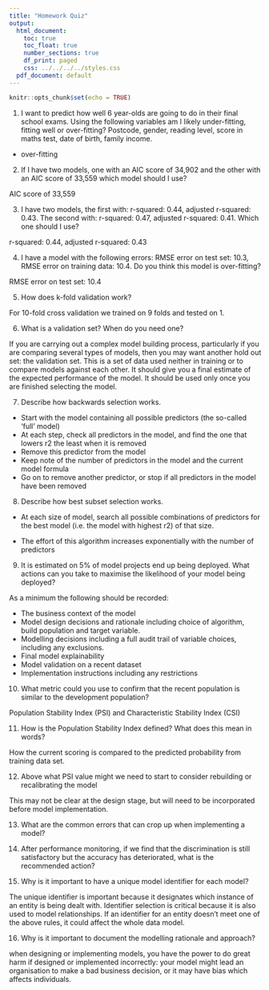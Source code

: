 ```yaml
---
title: "Homework Quiz"
output:
  html_document:
    toc: true
    toc_float: true
    number_sections: true
    df_print: paged
    css: ../../../../styles.css
  pdf_document: default
---
```


```r
knitr::opts_chunk$set(echo = TRUE)
```

1. I want to predict how well 6 year-olds are going to do in their final school exams. Using the following variables am I likely under-fitting, fitting well or over-fitting? Postcode, gender, reading level, score in maths test, date of birth, family income.

- over-fitting

2. If I have two models, one with an AIC score of 34,902 and the other with an AIC score of 33,559 which model should I use?

AIC score of 33,559 

3. I have two models, the first with: r-squared: 0.44, adjusted r-squared: 0.43. The second with: r-squared: 0.47, adjusted r-squared: 0.41. Which one should I use?

r-squared: 0.44, adjusted r-squared: 0.43

4. I have a model with the following errors: RMSE error on test set: 10.3, RMSE error on training data: 10.4. Do you think this model is over-fitting?

RMSE error on test set: 10.4

5. How does k-fold validation work?

For 10-fold cross validation we trained on 9 folds and tested on 1.

6. What is a validation set? When do you need one?

If you are carrying out a complex model building process, particularly if you are comparing several types of models, then you may want another hold out set: the validation set. This is a set of data used neither in training or to compare models against each other. It should give you a final estimate of the expected performance of the model. It should be used only once you are finished selecting the model.

7. Describe how backwards selection works.

- Start with the model containing all possible predictors (the so-called ‘full’ model)
- At each step, check all predictors in the model, and find the one that lowers r2 the least when it is removed
- Remove this predictor from the model
- Keep note of the number of predictors in the model and the current model formula
- Go on to remove another predictor, or stop if all predictors in the model have been removed

8. Describe how best subset selection works.

- At each size of model, search all possible combinations of predictors for the best model (i.e. the model with highest r2) of that size.

- The effort of this algorithm increases exponentially with the number of predictors

9. It is estimated on 5% of model projects end up being deployed. What actions can you take to maximise the likelihood of your model being deployed?

As a minimum the following should be recorded:

- The business context of the model
- Model design decisions and rationale including choice of algorithm, build population and target variable.
- Modelling decisions including a full audit trail of variable choices, including any exclusions.
- Final model explainability
- Model validation on a recent dataset
- Implementation instructions including any restrictions

10. What metric could you use to confirm that the recent population is similar to the development population?

Population Stability Index (PSI) and Characteristic Stability Index (CSI)

11. How is the Population Stability Index defined? What does this mean in words?

How the current scoring is compared to the predicted probability from training data set.

12. Above what PSI value might we need to start to consider rebuilding or recalibrating the model

This may not be clear at the design stage, but will need to be incorporated before model implementation.

13. What are the common errors that can crop up when implementing a model?


14. After performance monitoring, if we find that the discrimination is still satisfactory but the accuracy has deteriorated, what is the recommended action?


15. Why is it important to have a unique model identifier for each model?

The unique identifier is important because it designates which instance of an entity is being dealt with. Identifier selection is critical because it is also used to model relationships. If an identifier for an entity doesn't meet one of the above rules, it could affect the whole data model.

16. Why is it important to document the modelling rationale and approach?

when designing or implementing models, you have the power to do great harm if designed or implemented incorrectly: your model might lead an organisation to make a bad business decision, or it may have bias which affects individuals.


